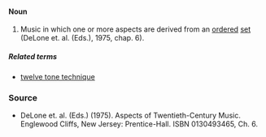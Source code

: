 ====Noun====
#Music in which one or more aspects are derived from an [[order]]ed [[set]] (DeLone et. al. (Eds.), 1975, chap. 6).

=====Related terms=====
*[[twelve tone technique]]

===Source===
*DeLone et. al. (Eds.) (1975). Aspects of Twentieth-Century Music. Englewood Cliffs, New Jersey: Prentice-Hall. ISBN 0130493465, Ch. 6.